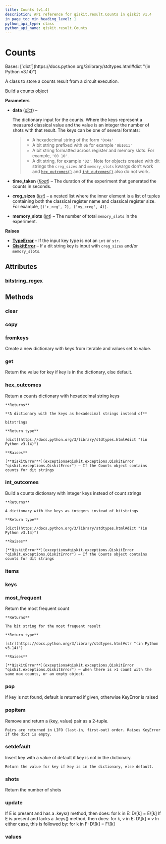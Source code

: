 ```yaml
---
title: Counts (v1.4)
description: API reference for qiskit.result.Counts in qiskit v1.4
in_page_toc_min_heading_level: 1
python_api_type: class
python_api_name: qiskit.result.Counts
---
```


# Counts

<Class id="qiskit.result.Counts" isDedicatedPage={true} github="https://github.com/Qiskit/qiskit/tree/stable/1.4/qiskit/result/counts.py#L27-L189" signature="qiskit.result.Counts(data, time_taken=None, creg_sizes=None, memory_slots=None)" modifiers="class">
  Bases: [`dict`](https://docs.python.org/3/library/stdtypes.html#dict "(in Python v3.14)")

  A class to store a counts result from a circuit execution.

  Build a counts object

  **Parameters**

  *   **data** ([*dict*](https://docs.python.org/3/library/stdtypes.html#dict "(in Python v3.14)")) –

      The dictionary input for the counts. Where the keys represent a measured classical value and the value is an integer the number of shots with that result. The keys can be one of several formats:

      > *   A hexadecimal string of the form `'0x4a'`
      > *   A bit string prefixed with `0b` for example `'0b1011'`
      > *   A bit string formatted across register and memory slots. For example, `'00 10'`.
      > *   A dit string, for example `'02'`. Note for objects created with dit strings the `creg_sizes` and `memory_slots` kwargs don’t work and [`hex_outcomes()`](#qiskit.result.Counts.hex_outcomes "qiskit.result.Counts.hex_outcomes") and [`int_outcomes()`](#qiskit.result.Counts.int_outcomes "qiskit.result.Counts.int_outcomes") also do not work.

  *   **time\_taken** ([*float*](https://docs.python.org/3/library/functions.html#float "(in Python v3.14)")) – The duration of the experiment that generated the counts in seconds.

  *   **creg\_sizes** ([*list*](https://docs.python.org/3/library/stdtypes.html#list "(in Python v3.14)")) – a nested list where the inner element is a list of tuples containing both the classical register name and classical register size. For example, `[('c_reg', 2), ('my_creg', 4)]`.

  *   **memory\_slots** ([*int*](https://docs.python.org/3/library/functions.html#int "(in Python v3.14)")) – The number of total `memory_slots` in the experiment.

  **Raises**

  *   [**TypeError**](https://docs.python.org/3/library/exceptions.html#TypeError "(in Python v3.14)") – If the input key type is not an `int` or `str`.
  *   [**QiskitError**](exceptions#qiskit.exceptions.QiskitError "qiskit.exceptions.QiskitError") – If a dit string key is input with `creg_sizes` and/or `memory_slots`.

  ## Attributes

  ### bitstring\_regex

  <Attribute id="qiskit.result.Counts.bitstring_regex" attributeValue="re.compile('^[01\\s]+$')" />

  ## Methods

  ### clear

  <Function id="qiskit.result.Counts.clear" signature="clear() → None.  Remove all items from D." />

  ### copy

  <Function id="qiskit.result.Counts.copy" signature="copy() → a shallow copy of D" />

  ### fromkeys

  <Function id="qiskit.result.Counts.fromkeys" signature="fromkeys(value=None, /)">
    Create a new dictionary with keys from iterable and values set to value.
  </Function>

  ### get

  <Function id="qiskit.result.Counts.get" signature="get(key, default=None, /)">
    Return the value for key if key is in the dictionary, else default.
  </Function>

  ### hex\_outcomes

  <Function id="qiskit.result.Counts.hex_outcomes" github="https://github.com/Qiskit/qiskit/tree/stable/1.4/qiskit/result/counts.py#L137-L158" signature="hex_outcomes()">
    Return a counts dictionary with hexadecimal string keys

    **Returns**

    **A dictionary with the keys as hexadecimal strings instead of**

    bitstrings

    **Return type**

    [dict](https://docs.python.org/3/library/stdtypes.html#dict "(in Python v3.14)")

    **Raises**

    [**QiskitError**](exceptions#qiskit.exceptions.QiskitError "qiskit.exceptions.QiskitError") – If the Counts object contains counts for dit strings
  </Function>

  ### int\_outcomes

  <Function id="qiskit.result.Counts.int_outcomes" github="https://github.com/Qiskit/qiskit/tree/stable/1.4/qiskit/result/counts.py#L160-L180" signature="int_outcomes()">
    Build a counts dictionary with integer keys instead of count strings

    **Returns**

    A dictionary with the keys as integers instead of bitstrings

    **Return type**

    [dict](https://docs.python.org/3/library/stdtypes.html#dict "(in Python v3.14)")

    **Raises**

    [**QiskitError**](exceptions#qiskit.exceptions.QiskitError "qiskit.exceptions.QiskitError") – If the Counts object contains counts for dit strings
  </Function>

  ### items

  <Function id="qiskit.result.Counts.items" signature="items() → a set-like object providing a view on D's items" />

  ### keys

  <Function id="qiskit.result.Counts.keys" signature="keys() → a set-like object providing a view on D's keys" />

  ### most\_frequent

  <Function id="qiskit.result.Counts.most_frequent" github="https://github.com/Qiskit/qiskit/tree/stable/1.4/qiskit/result/counts.py#L118-L135" signature="most_frequent()">
    Return the most frequent count

    **Returns**

    The bit string for the most frequent result

    **Return type**

    [str](https://docs.python.org/3/library/stdtypes.html#str "(in Python v3.14)")

    **Raises**

    [**QiskitError**](exceptions#qiskit.exceptions.QiskitError "qiskit.exceptions.QiskitError") – when there is >1 count with the same max counts, or an empty object.
  </Function>

  ### pop

  <Function id="qiskit.result.Counts.pop" signature="pop(k[, d]) → v, remove specified key and return the corresponding value.">
    If key is not found, default is returned if given, otherwise KeyError is raised
  </Function>

  ### popitem

  <Function id="qiskit.result.Counts.popitem" signature="popitem()">
    Remove and return a (key, value) pair as a 2-tuple.

    Pairs are returned in LIFO (last-in, first-out) order. Raises KeyError if the dict is empty.
  </Function>

  ### setdefault

  <Function id="qiskit.result.Counts.setdefault" signature="setdefault(key, default=None, /)">
    Insert key with a value of default if key is not in the dictionary.

    Return the value for key if key is in the dictionary, else default.
  </Function>

  ### shots

  <Function id="qiskit.result.Counts.shots" github="https://github.com/Qiskit/qiskit/tree/stable/1.4/qiskit/result/counts.py#L187-L189" signature="shots()">
    Return the number of shots
  </Function>

  ### update

  <Function id="qiskit.result.Counts.update" signature="update([E, ]**F) → None.  Update D from dict/iterable E and F.">
    If E is present and has a .keys() method, then does: for k in E: D\[k] = E\[k] If E is present and lacks a .keys() method, then does: for k, v in E: D\[k] = v In either case, this is followed by: for k in F: D\[k] = F\[k]
  </Function>

  ### values

  <Function id="qiskit.result.Counts.values" signature="values() → an object providing a view on D's values" />
</Class>


